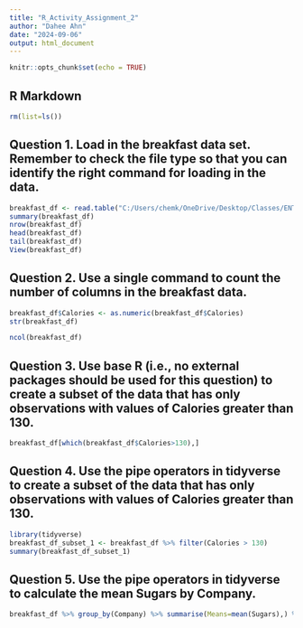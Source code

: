 ```yaml
---
title: "R_Activity_Assignment_2"
author: "Dahee Ahn"
date: "2024-09-06"
output: html_document
---
```


```r
knitr::opts_chunk$set(echo = TRUE)
```

## R Markdown

```r
rm(list=ls())
```

## Question 1. Load in the breakfast data set. Remember to check the file type so that you can identify the right command for loading in the data.
```r
breakfast_df <- read.table("C:/Users/chemk/OneDrive/Desktop/Classes/ENT6707_DataAnalysis/week3/breakfast.txt", header = TRUE)
summary(breakfast_df)
nrow(breakfast_df)
head(breakfast_df)
tail(breakfast_df)
View(breakfast_df)
```

## Question 2. Use a single command to count the number of columns in the breakfast data.
```r
breakfast_df$Calories <- as.numeric(breakfast_df$Calories)
str(breakfast_df)
```

```r
ncol(breakfast_df)
```

## Question 3. Use base R (i.e., no external packages should be used for this question) to create a subset of the data that has only observations with values of Calories greater than 130.
```r
breakfast_df[which(breakfast_df$Calories>130),]
```

## Question 4. Use the pipe operators in tidyverse to create a subset of the data that has only observations with values of Calories greater than 130.
```r
library(tidyverse)
breakfast_df_subset_1 <- breakfast_df %>% filter(Calories > 130)
summary(breakfast_df_subset_1)
```

## Question 5. Use the pipe operators in tidyverse to calculate the mean Sugars by Company.
```r
breakfast_df %>% group_by(Company) %>% summarise(Means=mean(Sugars),) %>% arrange(Means)
```

